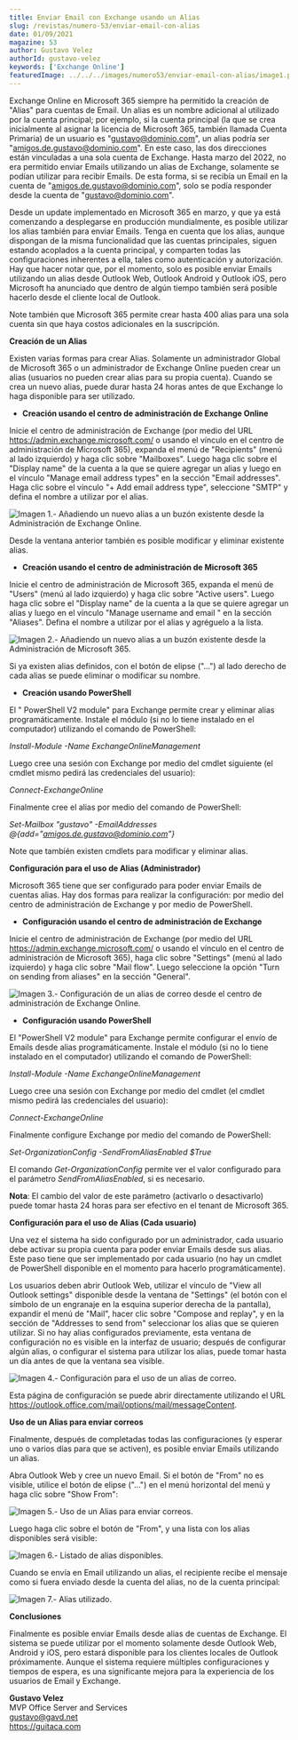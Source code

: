 ```yaml
---
title: Enviar Email con Exchange usando un Alias
slug: /revistas/numero-53/enviar-email-con-alias
date: 01/09/2021
magazine: 53
author: Gustavo Velez
authorId: gustavo-velez
keywords: ['Exchange Online']
featuredImage: ../../../images/numero53/enviar-email-con-alias/image1.png
---
```


Exchange Online en Microsoft 365 siempre ha permitido la creación de
"Alias" para cuentas de Email. Un alias es un nombre adicional al
utilizado por la cuenta principal; por ejemplo, si la cuenta principal
(la que se crea inicialmente al asignar la licencia de Microsoft 365,
también llamada Cuenta Primaria) de un usuario es
"gustavo@dominio.com", un alias podría ser
"amigos.de.gustavo@dominio.com". En este caso, las dos direcciones
están vinculadas a una sola cuenta de Exchange. Hasta marzo del 2022, no
era permitido enviar Emails utilizando un alias de Exchange, solamente
se podían utilizar para recibir Emails. De esta forma, si se recibía un
Email en la cuenta de "amigos.de.gustavo@dominio.com", solo se podía
responder desde la cuenta de "gustavo@dominio.com".

Desde un update implementado en Microsoft 365 en marzo, y que ya está
comenzando a desplegarse en producción mundialmente, es posible utilizar
los alias también para enviar Emails. Tenga en cuenta que los alias,
aunque dispongan de la misma funcionalidad que las cuentas principales,
siguen estando acoplados a la cuenta principal, y comparten todas las
configuraciones inherentes a ella, tales como autenticación y
autorización. Hay que hacer notar que, por el momento, solo es posible
enviar Emails utilizando un alias desde Outlook Web, Outlook Android y
Outlook iOS, pero Microsoft ha anunciado que dentro de algún tiempo
también será posible hacerlo desde el cliente local de Outlook.

Note también que Microsoft 365 permite crear hasta 400 alias para una
sola cuenta sin que haya costos adicionales en la suscripción.

**Creación de un Alias**

Existen varias formas para crear Alias. Solamente un administrador
Global de Microsoft 365 o un administrador de Exchange Online pueden
crear un alias (usuarios no pueden crear alias para su propia cuenta).
Cuando se crea un nuevo alias, puede durar hasta 24 horas antes de que
Exchange lo haga disponible para ser utilizado.

-   **Creación usando el centro de administración de Exchange Online**

Inicie el centro de administración de Exchange (por medio del URL
https://admin.exchange.microsoft.com/ o usando el vínculo en el centro
de administración de Microsoft 365), expanda el menú de "Recipients"
(menú al lado izquierdo) y haga clic sobre "Mailboxes". Luego haga
clic sobre el "Display name" de la cuenta a la que se quiere agregar
un alias y luego en el vínculo "Manage email address types" en la
sección "Email addresses". Haga clic sobre el vínculo "+ Add email
address type", seleccione "SMTP" y defina el nombre a utilizar por el
alias.

![Imagen 1.- Añadiendo un nuevo alias a un buzón existente desde la Administración de Exchange Online.](../../../images/numero53/enviar-email-con-alias/image1.png)



Desde la ventana anterior también es posible modificar y eliminar
existente alias.

-   **Creación usando el centro de administración de Microsoft 365**

Inicie el centro de administración de Microsoft 365, expanda el menú de
"Users" (menú al lado izquierdo) y haga clic sobre "Active users".
Luego haga clic sobre el "Display name" de la cuenta a la que se
quiere agregar un alias y luego en el vínculo "Manage username and
email " en la sección "Aliases". Defina el nombre a utilizar por el
alias y agréguelo a la lista.

![Imagen 2.- Añadiendo un nuevo alias a un buzón existente desde la Administración de Microsoft 365.](../../../images/numero53/enviar-email-con-alias/image2.png)



Si ya existen alias definidos, con el botón de elipse ("...") al lado
derecho de cada alias se puede eliminar o modificar su nombre.

-   **Creación usando PowerShell**

El " PowerShell V2 module" para Exchange permite crear y eliminar
alias programáticamente. Instale el módulo (si no lo tiene instalado en
el computador) utilizando el comando de PowerShell:

*Install-Module -Name ExchangeOnlineManagement*

Luego cree una sesión con Exchange por medio del cmdlet siguiente (el
cmdlet mismo pedirá las credenciales del usuario):

*Connect-ExchangeOnline*

Finalmente cree el alias por medio del comando de PowerShell:

*Set-Mailbox "gustavo" -EmailAddresses @{add="amigos.de.gustavo@dominio.com"}*

Note que también existen cmdlets para modificar y eliminar alias.

**Configuración para el uso de Alias (Administrador)**

Microsoft 365 tiene que ser configurado para poder enviar Emails de
cuentas alias. Hay dos formas para realizar la configuración: por medio
del centro de administración de Exchange y por medio de PowerShell.

-   **Configuración usando el centro de administración de Exchange**

Inicie el centro de administración de Exchange (por medio del URL
https://admin.exchange.microsoft.com/ o usando el vínculo en el centro
de administración de Microsoft 365), haga clic sobre "Settings" (menú
al lado izquierdo) y haga clic sobre "Mail flow". Luego seleccione la
opción "Turn on sending from aliases" en la sección "General".

![Imagen 3.- Configuración de un alias de correo desde el centro de administración de Exchange Online.](../../../images/numero53/enviar-email-con-alias/image3.png)



-   **Configuración usando PowerShell**

El "PowerShell V2 module" para Exchange permite configurar el envío de
Emails desde alias programáticamente. Instale el módulo (si no lo tiene
instalado en el computador) utilizando el comando de PowerShell:

*Install-Module -Name ExchangeOnlineManagement*

Luego cree una sesión con Exchange por medio del cmdlet (el cmdlet mismo
pedirá las credenciales del usuario):

*Connect-ExchangeOnline*

Finalmente configure Exchange por medio del comando de PowerShell:

*Set-OrganizationConfig -SendFromAliasEnabled $True*

El comando *Get-OrganizationConfig* permite ver el valor configurado
para el parámetro *SendFromAliasEnabled*, si es necesario.

**Nota**: El cambio del valor de este parámetro (activarlo o
desactivarlo) puede tomar hasta 24 horas para ser efectivo en el tenant
de Microsoft 365.

**Configuración para el uso de Alias (Cada usuario)**

Una vez el sistema ha sido configurado por un administrador, cada
usuario debe activar su propia cuenta para poder enviar Emails desde sus
alias. Este paso tiene que ser implementado por cada usuario (no hay un
cmdlet de PowerShell disponible en el momento para hacerlo
programáticamente).

Los usuarios deben abrir Outlook Web, utilizar el vínculo de "View all
Outlook settings" disponible desde la ventana de "Settings" (el botón
con el símbolo de un engranaje en la esquina superior derecha de la
pantalla), expandir el menú de "Mail", hacer clic sobre "Compose and
replay", y en la sección de "Addresses to send from" seleccionar los
alias que se quieren utilizar. Si no hay alias configurados previamente,
esta ventana de configuración no es visible en la interfaz de usuario;
después de configurar algún alias, o configurar el sistema para utilizar
los alias, puede tomar hasta un día antes de que la ventana sea visible.

![Imagen 4.- Configuración para el uso de un alias de correo.](../../../images/numero53/enviar-email-con-alias/image4.png)



Esta página de configuración se puede abrir directamente utilizando el
URL https://outlook.office.com/mail/options/mail/messageContent.

**Uso de un Alias para enviar correos**

Finalmente, después de completadas todas las configuraciones (y esperar
uno o varios días para que se activen), es posible enviar Emails
utilizando un alias.

Abra Outlook Web y cree un nuevo Email. Si el botón de "From" no es
visible, utilice el botón de elipse ("...") en el menú horizontal del
menú y haga clic sobre "Show From":

![Imagen 5.- Uso de un Alias para enviar correos.](../../../images/numero53/enviar-email-con-alias/image5.png)



Luego haga clic sobre el botón de "From", y una lista con los alias
disponibles será visible:

![Imagen 6.- Listado de alias disponibles.](../../../images/numero53/enviar-email-con-alias/image6.png)



Cuando se envía en Email utilizando un alias, el recipiente recibe el
mensaje como si fuera enviado desde la cuenta del alias, no de la cuenta
principal:

![Imagen 7.- Alias utilizado.](../../../images/numero53/enviar-email-con-alias/image7.png)



**Conclusiones**

Finalmente es posible enviar Emails desde alias de cuentas de Exchange.
El sistema se puede utilizar por el momento solamente desde Outlook Web,
Android y iOS, pero estará disponible para los clientes locales de
Outlook próximamente. Aunque el sistema requiere múltiples
configuraciones y tiempos de espera, es una significante mejora para la
experiencia de los usuarios de Email y Exchange.

**Gustavo Velez** <br />
MVP Office Server and Services <br />
gustavo@gavd.net <br />
https://guitaca.com